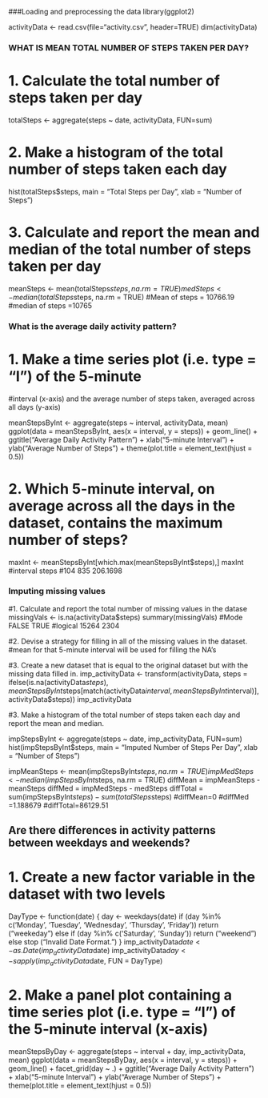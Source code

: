 ###Loading and preprocessing the data
library(ggplot2)

activityData <- read.csv(file="activity.csv", header=TRUE)
dim(activityData)


### WHAT IS MEAN TOTAL NUMBER OF STEPS TAKEN PER DAY?

# 1. Calculate the total number of steps taken per day
totalSteps <- aggregate(steps ~ date, activityData, FUN=sum)

# 2. Make a histogram of the total number of steps taken each day
hist(totalSteps$steps,
     main = "Total Steps per Day",
     xlab = "Number of Steps")

# 3. Calculate and report the mean and median of the total number of steps taken per day
meanSteps <- mean(totalSteps$steps, na.rm = TRUE)
medSteps <- median(totalSteps$steps, na.rm = TRUE)
#Mean of steps = 10766.19
#median of steps =10765



### What is the average daily activity pattern?

# 1. Make a time series plot (i.e. \color{red}{\verb|type = "l"|}type = "l") of the 5-minute 
#interval (x-axis) and the average number of steps taken, averaged across all days (y-axis)

meanStepsByInt <- aggregate(steps ~ interval, activityData, mean)
ggplot(data = meanStepsByInt, aes(x = interval, y = steps)) +
  geom_line() +
  ggtitle("Average Daily Activity Pattern") +
  xlab("5-minute Interval") +
  ylab("Average Number of Steps") +
  theme(plot.title = element_text(hjust = 0.5))

# 2. Which 5-minute interval, on average across all the days in the dataset, contains the maximum number of steps?

maxInt <- meanStepsByInt[which.max(meanStepsByInt$steps),]
maxInt
#interval    steps
#104      835 206.1698


### Imputing missing values

#1. Calculate and report the total number of missing values in the datase
missingVals <- is.na(activityData$steps)
summary(missingVals)
#Mode     FALSE     TRUE 
#logical   15264    2304 

#2. Devise a strategy for filling in all of the missing values in the dataset.
#mean for that 5-minute interval will be used for filling the NA's

#3. Create a new dataset that is equal to the original dataset but with the missing data filled in.
imp_activityData <- transform(activityData,
                              steps = ifelse(is.na(activityData$steps),
                                             meanStepsByInt$steps[match(activityData$interval, 
                                                                        meanStepsByInt$interval)],
                                             activityData$steps))
imp_activityData

#3. Make a histogram of the total number of steps taken each day and report the mean and median.

impStepsByInt <- aggregate(steps ~ date, imp_activityData, FUN=sum)
hist(impStepsByInt$steps,
     main = "Imputed Number of Steps Per Day",
     xlab = "Number of Steps")

impMeanSteps <- mean(impStepsByInt$steps, na.rm = TRUE)
impMedSteps <- median(impStepsByInt$steps, na.rm = TRUE)
diffMean = impMeanSteps - meanSteps
diffMed = impMedSteps - medSteps
diffTotal = sum(impStepsByInt$steps) - sum(totalSteps$steps)
#diffMean=0 #diffMed =1.188679  #diffTotal=86129.51


## Are there differences in activity patterns between weekdays and weekends?

# 1. Create a new factor variable in the dataset with two levels

DayType <- function(date) {
  day <- weekdays(date)
  if (day %in% c('Monday', 'Tuesday', 'Wednesday', 'Thursday', 'Friday'))
    return ("weekeday")
  else if (day %in% c('Saturday', 'Sunday'))
    return ("weekend")
  else
    stop ("Invalid Date Format.")
}
imp_activityData$date <- as.Date(imp_activityData$date)
imp_activityData$day <- sapply(imp_activityData$date, FUN = DayType)


# 2. Make a panel plot containing a time series plot (i.e. \color{red}{\verb|type = "l"|}type = "l") of the 5-minute interval (x-axis) 

meanStepsByDay <- aggregate(steps ~ interval + day, imp_activityData, mean)
ggplot(data = meanStepsByDay, aes(x = interval, y = steps)) + 
  geom_line() +
  facet_grid(day ~ .) +
  ggtitle("Average Daily Activity Pattern") +
  xlab("5-minute Interval") +
  ylab("Average Number of Steps") +
  theme(plot.title = element_text(hjust = 0.5))